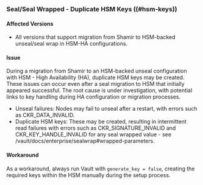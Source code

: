 ### Seal/Seal Wrapped - Duplicate HSM Keys ((#hsm-keys))

#### Affected Versions
- All versions that support migration from Shamir to HSM-backed unseal/seal wrap in HSM-HA configurations.

#### Issue
During a migration from Shamir to an HSM-backed unseal configuration with HSM - High Availability (HA), duplicate HSM keys may be created.
These issues can occur even after a seal migration to HSM that initially appeared successful. The root cause is under investigation, with potential links to key handling during HA configuration or migration processes.
- Unseal failures: Nodes may fail to unseal after a restart, with errors such as CKR_DATA_INVALID.
- Duplicate HSM keys: These may be created, resulting in intermittent read failures with errors such as CKR_SIGNATURE_INVALID and CKR_KEY_HANDLE_INVALID for any seal wrapped value - see /vault/docs/enterprise/sealwrap#wrapped-parameters.

#### Workaround
As a workaround, always run Vault with `generate_key = false`, creating the required keys within the HSM manually during the setup process.
